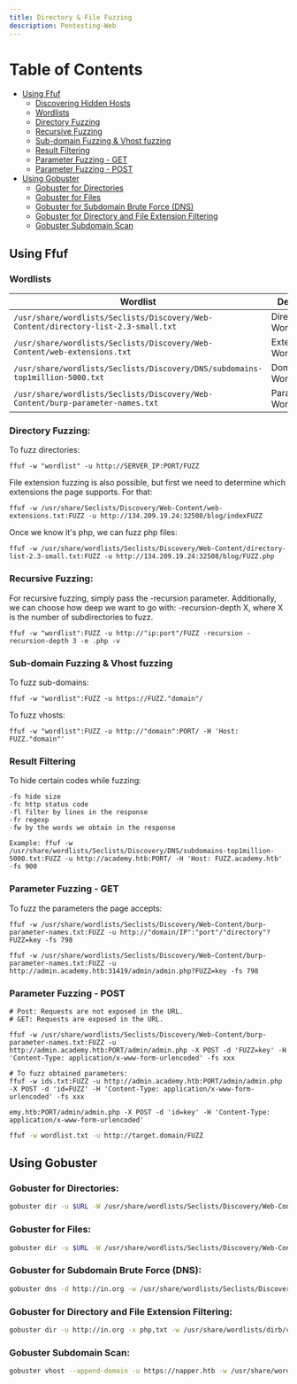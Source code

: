 ```yaml
---
title: Directory & File Fuzzing
description: Pentesting-Web
---
```

# Table of Contents
- [Using Ffuf](#using-ffuf)
  - [Discovering Hidden Hosts](#discovering-hidden-hosts)
  - [Wordlists](#wordlists)
  - [Directory Fuzzing](#directory-fuzzing)
  - [Recursive Fuzzing](#recursive-fuzzing)
  - [Sub-domain Fuzzing & Vhost fuzzing](#sub-domain-fuzzing--vhost-fuzzing)
  - [Result Filtering](#result-filtering)
  - [Parameter Fuzzing - GET](#parameter-fuzzing---get)
  - [Parameter Fuzzing - POST](#parameter-fuzzing---post)
- [Using Gobuster](#using-gobuster)
  - [Gobuster for Directories](#gobuster-for-directories)
  - [Gobuster for Files](#gobuster-for-files)
  - [Gobuster for Subdomain Brute Force (DNS)](#gobuster-for-subdomain-brute-force-dns)
  - [Gobuster for Directory and File Extension Filtering](#gobuster-for-directory-and-file-extension-filtering)
  - [Gobuster Subdomain Scan](#gobuster-subdomain-scan)

## Using Ffuf
### Wordlists
| **Wordlist**   | **Description**   |
| --------------|-------------------|
| `/usr/share/wordlists/Seclists/Discovery/Web-Content/directory-list-2.3-small.txt` | Directory/Page Wordlist |
| `/usr/share/wordlists/Seclists/Discovery/Web-Content/web-extensions.txt` | Extensions Wordlist |
| `/usr/share/wordlists/Seclists/Discovery/DNS/subdomains-top1million-5000.txt` | Domain Wordlist |
| `/usr/share/wordlists/Seclists/Discovery/Web-Content/burp-parameter-names.txt` | Parameters Wordlist |

### Directory Fuzzing:
To fuzz directories: 
```shell 
ffuf -w "wordlist" -u http://SERVER_IP:PORT/FUZZ
```
File extension fuzzing is also possible, but first we need to determine which extensions the page supports. For that:
```shell
ffuf -w /usr/share/Seclists/Discovery/Web-Content/web-extensions.txt:FUZZ -u http://134.209.19.24:32508/blog/indexFUZZ
```
Once we know it's php, we can fuzz php files:
```shell
ffuf -w /usr/share/wordlists/Seclists/Discovery/Web-Content/directory-list-2.3-small.txt:FUZZ -u http://134.209.19.24:32508/blog/FUZZ.php
```

### Recursive Fuzzing:
For recursive fuzzing, simply pass the -recursion parameter. Additionally, we can choose how deep we want to go with: -recursion-depth X, where X is the number of subdirectories to fuzz.
```shell
ffuf -w "wordlist":FUZZ -u http://"ip:port"/FUZZ -recursion -recursion-depth 3 -e .php -v
```

### Sub-domain Fuzzing & Vhost fuzzing
To fuzz sub-domains:
```shell 
ffuf -w "wordlist":FUZZ -u https://FUZZ."domain"/
```
To fuzz vhosts:
```shell
ffuf -w "wordlist":FUZZ -u http://"domain":PORT/ -H 'Host: FUZZ."domain"'
```

### Result Filtering
To hide certain codes while fuzzing:
```shell
-fs hide size
-fc http status code
-fl filter by lines in the response
-fr regexp
-fw by the words we obtain in the response

Example: ffuf -w /usr/share/wordlists/Seclists/Discovery/DNS/subdomains-top1million-5000.txt:FUZZ -u http://academy.htb:PORT/ -H 'Host: FUZZ.academy.htb' -fs 900
```

### Parameter Fuzzing - GET
To fuzz the parameters the page accepts:
```shell
ffuf -w /usr/share/wordlists/Seclists/Discovery/Web-Content/burp-parameter-names.txt:FUZZ -u http://"domain/IP":"port"/"directory"?FUZZ=key -fs 798
```
```shell
ffuf -w /usr/share/wordlists/Seclists/Discovery/Web-Content/burp-parameter-names.txt:FUZZ -u http://admin.academy.htb:31419/admin/admin.php?FUZZ=key -fs 798
```

### Parameter Fuzzing - POST

```shell
# Post: Requests are not exposed in the URL.
# GET: Requests are exposed in the URL.

ffuf -w /usr/share/wordlists/Seclists/Discovery/Web-Content/burp-parameter-names.txt:FUZZ -u http://admin.academy.htb:PORT/admin/admin.php -X POST -d 'FUZZ=key' -H 'Content-Type: application/x-www-form-urlencoded' -fs xxx

# To fuzz obtained parameters:
ffuf -w ids.txt:FUZZ -u http://admin.academy.htb:PORT/admin/admin.php -X POST -d 'id=FUZZ' -H 'Content-Type: application/x-www-form-urlencoded' -fs xxx

emy.htb:PORT/admin/admin.php -X POST -d 'id=key' -H 'Content-Type: application/x-www-form-urlencoded'
```


```bash
ffuf -w wordlist.txt -u http://target.domain/FUZZ
```
## Using Gobuster
### Gobuster for Directories:
```bash
gobuster dir -u $URL -W /usr/share/wordlists/Seclists/Discovery/Web-Content/raft-medium-directories.txt -k -t 30
```

### Gobuster for Files:
```bash
gobuster dir -u $URL -W /usr/share/wordlists/Seclists/Discovery/Web-Content/raft-medium-files.txt -k -t 30
```

### Gobuster for Subdomain Brute Force (DNS):
```bash
gobuster dns -d http://in.org -w /usr/share/wordlists/Seclists/Discovery/DNS/subdomains-top1million-110000.txt -t 30
```

### Gobuster for Directory and File Extension Filtering:
```bash
gobuster dir -u http://in.org -x php,txt -w /usr/share/wordlists/dirb/common.txt
```

### Gobuster Subdomain Scan:

```bash
gobuster vhost --append-domain -u https://napper.htb -w /usr/share/wordlists/Seclists/Discovery/DNS/subdomains-top1million-5000.txt -k
```

